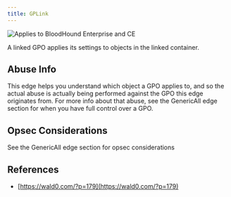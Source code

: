 ```yaml
---
title: GPLink
---
```


<img noZoom src="/assets/enterprise-AND-community-edition-pill-tag.svg" alt="Applies to BloodHound Enterprise and CE"/>


A linked GPO applies its settings to objects in the linked container.

## Abuse Info

This edge helps you understand which object a GPO applies to, and so the actual abuse is actually being performed against the GPO this edge originates from. For more info about that abuse, see the GenericAll edge section for when you have full control over a GPO.

## Opsec Considerations

See the GenericAll edge section for opsec considerations

## References

* [https://wald0.com/?p=179](https://wald0.com/?p=179)


